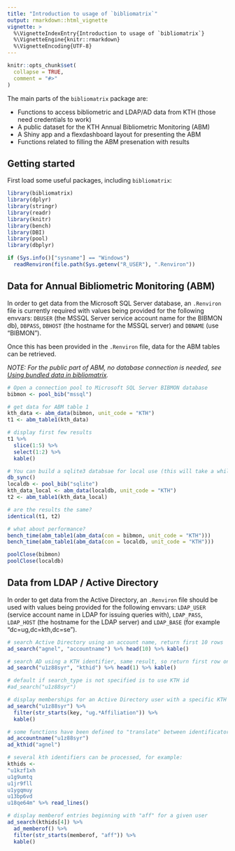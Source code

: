```yaml
---
title: "Introduction to usage of `bibliomatrix`"
output: rmarkdown::html_vignette
vignette: >
  %\VignetteIndexEntry{Introduction to usage of `bibliomatrix`}
  %\VignetteEngine{knitr::rmarkdown}
  %\VignetteEncoding{UTF-8}
---
```


```r
knitr::opts_chunk$set(
  collapse = TRUE,
  comment = "#>"
)
```

The main parts of the `bibliomatrix` package are:

- Functions to access bibliometric and LDAP/AD data from KTH (those need credentials to work)
- A public dataset for the KTH Annual Bibliometric Monitoring (ABM)
- A Shiny app and a flexdashboard layout for presenting the ABM
- Functions related to filling the ABM presenation with results

## Getting started

First load some useful packages, including `bibliomatrix`:


```r
library(bibliomatrix)
library(dplyr)
library(stringr)
library(readr)
library(knitr)
library(bench)
library(DBI)
library(pool)
library(dbplyr)

if (Sys.info()["sysname"] == "Windows") 
  readRenviron(file.path(Sys.getenv("R_USER"), ".Renviron"))
```

## Data for Annual Bibliometric Monitoring (ABM)

In order to get data from the Microsoft SQL Server database, an `.Renviron` file is currently required with values being provided for the following envvars: `DBUSER` (the MSSQL Server service account name for the BIBMON db), `DBPASS`, `DBHOST` (the hostname for the MSSQL server) and `DBNAME` (use "BIBMON").

Once this has been provided in the `.Renviron` file, data for the ABM tables can be retrieved.

*NOTE: For the public part of ABM, no database connection is needed, see [Using bundled data in bibliomatrix](public-data.html).*

```r
# Open a connection pool to Microsoft SQL Server BIBMON database
bibmon <- pool_bib("mssql")

# get data for ABM table 1
kth_data <- abm_data(bibmon, unit_code = "KTH")
t1 <- abm_table1(kth_data)

# display first few results
t1 %>% 
  slice(1:5) %>% 
  select(1:2) %>% 
  kable()

# You can build a sqlite3 databsae for local use (this will take a while the first time)
db_sync()
localdb <- pool_bib("sqlite")
kth_data_local <- abm_data(localdb, unit_code = "KTH")
t2 <- abm_table1(kth_data_local)

# are the results the same?
identical(t1, t2)

# what about performance?
bench_time(abm_table1(abm_data(con = bibmon, unit_code = "KTH")))
bench_time(abm_table1(abm_data(con = localdb, unit_code = "KTH")))

poolClose(bibmon)
poolClose(localdb)
```

## Data from LDAP / Active Directory

In order to get data from the Active Directory, an `.Renviron` file should be used with values being provided for the following envvars: `LDAP_USER` (service account name in LDAP for issuing queries with), `LDAP_PASS`, `LDAP_HOST` (the hostname for the LDAP server) and `LDAP_BASE` (for example "dc=ug,dc=kth,dc=se").

```r
# search Active Directory using an account name, return first 10 rows
ad_search("agnel", "accountname") %>% head(10) %>% kable()

# search AD using a KTH identifier, same result, so return first row only
ad_search("u1z88syr", "kthid") %>% head(1) %>% kable()

# default if search_type is not specified is to use KTH id
#ad_search("u1z88syr")

# display memberships for an Active Directory user with a specific KTH id
ad_search("u1z88syr") %>% 
  filter(str_starts(key, "ug.*Affiliation")) %>% 
  kable() 

# some functions have been defined to "translate" between identificators
ad_accountname("u1z88syr")
ad_kthid("agnel")

# several kth identifiers can be processed, for example:
kthids <-
"u1kzf1xh
u1g9umtq
u1jr9fll 
u1ygqmuy
u13bp6vd
u18qe64m" %>% read_lines()

# display memberof entries beginning with "aff" for a given user
ad_search(kthids[4]) %>% 
  ad_memberof() %>% 
  filter(str_starts(memberof, "aff")) %>%
  kable()
```

